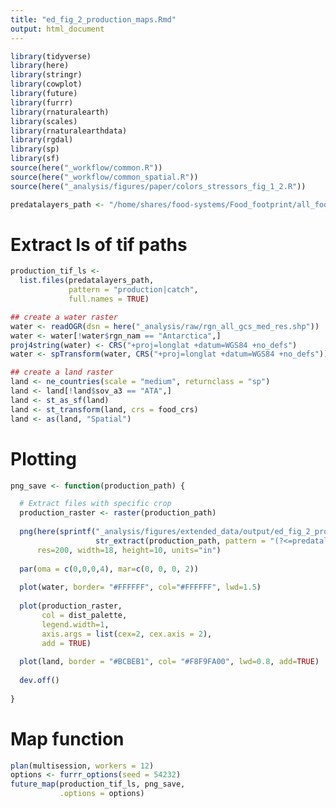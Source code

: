 ```yaml
---
title: "ed_fig_2_production_maps.Rmd"
output: html_document
---
```


```r
library(tidyverse)
library(here)
library(stringr)
library(cowplot)
library(future)
library(furrr)
library(rnaturalearth)
library(scales)
library(rnaturalearthdata)
library(rgdal)
library(sp)
library(sf)
source(here("_workflow/common.R"))
source(here("_workflow/common_spatial.R"))
source(here("_analysis/figures/paper/colors_stressors_fig_1_2.R"))

predatalayers_path <- "/home/shares/food-systems/Food_footprint/all_food_systems/predatalayers/"
```

# Extract ls of tif paths
```r
production_tif_ls <- 
  list.files(predatalayers_path,
             pattern = "production|catch",
             full.names = TRUE)

## create a water raster
water <- readOGR(dsn = here("_analysis/raw/rgn_all_gcs_med_res.shp"))
water <- water[!water$rgn_nam == "Antarctica",]
proj4string(water) <- CRS("+proj=longlat +datum=WGS84 +no_defs")
water <- spTransform(water, CRS("+proj=longlat +datum=WGS84 +no_defs"))

## create a land raster
land <- ne_countries(scale = "medium", returnclass = "sp") 
land <- land[!land$sov_a3 == "ATA",]
land <- st_as_sf(land)
land <- st_transform(land, crs = food_crs)
land <- as(land, "Spatial")
```

# Plotting
```r

png_save <- function(production_path) { 

  # Extract files with specific crop
  production_raster <- raster(production_path)
  
  png(here(sprintf("_analysis/figures/extended_data/output/ed_fig_2_production_png/%s.png", 
                   str_extract(production_path, pattern = "(?<=predatalayers\\/\\/).*(production|catch)"))),
      res=200, width=18, height=10, units="in")
  
  par(oma = c(0,0,0,4), mar=c(0, 0, 0, 2))  
  
  plot(water, border= "#FFFFFF", col="#FFFFFF", lwd=1.5)
  
  plot(production_raster,
       col = dist_palette,
       legend.width=1,
       axis.args = list(cex=2, cex.axis = 2),    
       add = TRUE)
  
  plot(land, border = "#BCBEB1", col= "#F8F9FA00", lwd=0.8, add=TRUE)
  
  dev.off()
  
}
```

# Map function
```r
plan(multisession, workers = 12)
options <- furrr_options(seed = 54232)
future_map(production_tif_ls, png_save,
           .options = options)
```
